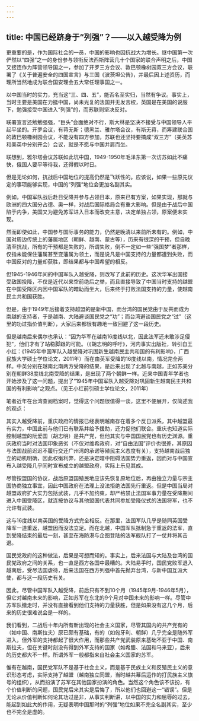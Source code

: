 ```yaml
---
---
---
```

title: 中国已经跻身于“列强”？——以入越受降为例
---



更重要的是，作为国际社会的一员，中国的影响也因抗战大为增长。继中国第一次俨然以“四强”之一的身份参与领衔反法西斯阵营几十个国家的联合声明之后，中国又接连作为阵营领导国之一，参加了开罗三方会议、敦巴顿橡树园双三方会议，联署了《关于普遍安全的四国宣言》与三国《波茨坦公告》，并最后因上述资历，而理所当然地成为联合国安理会五大常任理事国之一。

以中国当时的实力，充当这“三、四、五”，能否名至实归，当然有争议。事实上，当时主要是美国在力挺中国，尚未光复的法国并无发言权，英国是在美国的说服下，勉强接受中国进入“列强”的，而苏联则坚决反对。

联署宣言还勉勉强强，“巨头”会面绝对不行，斯大林是坚决不接受与中国领导人平起平坐的。开罗会议，有蒋无斯；德黑兰、雅尔塔会议，有斯无蒋，而筹建联合国的敦巴顿橡树园会议，不能没有四方参加，苏联也还坚持要搞成“双三方”（美英苏和美英中分别开会）会议，就是不愿与中国并肩而坐。

联想到，雅尔塔会议苏联如此坑中国，1949-1950年毛泽东第一次访苏如此不痛快，俄国人要平等待我，还得假以时日。

但是无论如何，抗战后中国地位的提高仍然是飞跃性的。应该说，如果一些原先议定的事项能够实现，中国的“列强”地位会更加名副其实。

例如，中国军队战后赴日受降并参与占领日本，原来已有方案，如果实现，那就与欧洲的四大国分占德、奥一样，对战后国际格局会有重大影响。但是由于战后中国陷于内争，美国又为避免苏军进入日本而改变主意，决定单独占领，原案便未实现。

然而即使如此，中国参与国际事务的能力，仍然是晚清以来前所未有的。例如，中国对周边传统上的藩属地区（朝鲜、越南、蒙古等），历来有很深的干预，但自晚清至抗战，所有的干预都是失败的，所谓失败，倒不一定如一些“强国梦”者那样，仅指未能保住藩属甚至变藩属为领土，而是说凡是中国支持的力量都遭到失败，而中国反对的力量却获胜，即结果都与中国希望的相反。

但1945-1946年间的中国军队入越受降，则改写了此前的历史。这次华军出国接受敌国投降，不仅是近代以来空前绝后之举，而且直接导致了中国当时支持的越盟在中国受降区内因中国军队的暗助而坐大，后来终于打败法国支持的力量，使越南民主共和国获胜。

但是，由于1949年后接着支持越盟的是新中国，而台湾的国民党由于反共而成为南越的支持者，于是越南、大陆避谈国民党之“功”；而台湾避谈国民党之“过”（这里的功过指价值判断），大家后来都很有趣地一致回避了这一段历史。

但是越南后来偶尔也承认：“因为华军在越南16度线以北，因此法军还未敢涉足侵犯”，他们才有了站稳脚跟的可能。（《胡志明的呼吁》，河内事实出版社，转引自王小红：《1945年中国军队入越受降对巩固新生越南民主共和国的有利影响》，广西民族大学硕士学位论文，2011年）而在由英军受降的16度线以南，情况完全两样。中英分别在越南北南两方受降的结果，是后来出现了北越与南越，正如苏美分别在朝鲜38度线北南受降的结果，是出现了两个朝鲜一样。近来中国青年学者也开始涉及了这一问题，提出了“1945年中国军队入越受降对巩固新生越南民主共和国的有利影响”之观点。（见王小红前引硕士学位论文，2011年）

笔者近年在台湾查阅档案时，觉得这个问题很值得一谈，这里不便展开，仅简述我的观点：

其实入越受降前，重庆政府的情报已经表明越南存在着多个反日派系，其中越盟最有实力，中国此前与他们已有联系并给予援助，还力促他们联合。重庆也知道实际控制越盟的阮爱国（胡志明）是共产党，但他其实与中国国民党也有历史渊源。重庆政府当时对法国印象恶劣（不仅对维希政府，对“自由法国”评价也很差，其原因与法国战前迟迟不履行交还广州湾的承诺等殖民主义态度有关），支持越南战后独立的动机明确，因此权衡利弊，还是决定暗中阻碍法国势力重返，因而对与中国宣布入越受降几乎同时宣布成立的越盟政府，实际上乐见其成。

尽管按盟国的协议，战后原盟国殖民地应该先恢复原地位后，再由独立力量与宗主国协商独立事宜，因此中国政府在法理上没法拒绝法国先行重返。但是中国当局对越盟政府扩大实力包括武装，几乎不加约束，却严格禁止法国军事力量在受降期间进入中国受降区，就连按协议与其他盟国代表共同参加受降仪式的法国将军，也不允许有武装。

这与16度线以南英国的受降方式完全相反。在那里，法国军队几乎是随同英国受降军一道重返，越盟因而没法立足。而在北越，中国军队抵制急于重返的法军，直到受降结束的最后一刻，甚至在海防港与企图登陆的法军舰队打了一仗并将其击退。

国民党政府的这种做法，后果是可想而知的。事实上，后来法国与大陆及台湾的国民党政府之间的关系，也一直是西方各国中最糟的。大陆易手时，国民党败军退入越南后，受尽法国虐待，后来法国在西方列强中首先抛弃台湾，与新中国互派大使，都与这一段历史有关。

因此，尽管中国军队入越受降，前后只有不到10个月（1945年9月-1946年5月），但它对越南未来的影响，正如苏军在东北的9个月对中国未来的影响一样。尽管中苏军队撤走时，并没有直接看到他们支持的力量获胜，但是如果没有这几个月，后来的历史很难说会是一样的。

我们看到，二战后十年内所有新出现的社会主义国家，尽管其国内的共产党有的（如中国、南斯拉夫）原已颇有基础，有的（如匈牙利、朝鲜）几乎完全是随外军进入，但外军的支持都起了很大作用，而那些共产党武装原来基础不亚于中国、南斯拉夫，但在关键时刻没有得到外军支持的国家（如希腊、法国和马来亚），后来的历史都大不一样。所谓外军一般都指来自社会主义国家的苏军。

惟有在越南，国民党军队不是基于社会主义，而是基于民族主义和反殖民主义的意识形态考虑，实际支持了越盟（越南独立同盟，当时越共幕后运作的打民族主义旗号的组织），从而扮演了苏军在其他国家扮演的角色。当然这个角色该不该扮，有个价值判断的问题，国民党后来其实是后悔了，所以他们也回避这一“错误”。但是无论从价值判断如何论其功过是非，从事实判断讲，以中国的实力和屈辱的过去，能起到如此大的作用，无疑表明中国那时的“列强”地位如果不完全名副其实，至少也不完全是虚的。